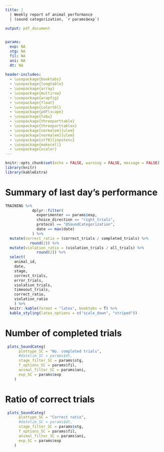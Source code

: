 ```yaml
---
title: |
  | Weekly report of animal performance
  | (sound categorization, `r params$exp`)
 
output: pdf_document


params:
  exp: NA
  stg: NA
  fil: NA
  ani: NA
  dt: NA
  
header-includes:
  - \usepackage{booktabs}
  - \usepackage{longtable}
  - \usepackage{array}
  - \usepackage{multirow}
  - \usepackage{wrapfig}
  - \usepackage{float}
  - \usepackage{colortbl}
  - \usepackage{pdflscape}
  - \usepackage{tabu}
  - \usepackage{threeparttable}
  - \usepackage{threeparttablex}
  - \usepackage[normalem]{ulem}
  - \usepackage[normalem]{ulem}
  - \usepackage[utf8]{inputenc}
  - \usepackage{makecell}
  - \usepackage{xcolor}  
---
```


```r
knitr::opts_chunk$set(echo = FALSE, warning = FALSE, message = FALSE)
library(knitr)
library(kableExtra)

```

# Summary of last day's performance

```r
TRAINING %>%
            dplyr::filter(
              experimenter == params$exp,
              choice_direction == "right_trials",
              protocol == "@SoundCategorization",
              date == max(date)
            ) %>%
  mutate(correct_ratio = (correct_trials / completed_trials) %>%
           round(2)) %>%
  mutate(violation_ratio = (violation_trials / all_trials) %>%
              round(2)) %>% 
  select(
    animal_id,
    date,
    stage,
    correct_trials,
    error_trials,
    violation_trials,
    timeoout_trials,
    correct_ratio,
    violation_ratio
    ) %>% 
  knitr::kable(format = "latex", booktabs = T) %>% 
  kable_styling(latex_options = c("scale_down", "striped"))
```



# Number of completed trials

```r
 plots_SoundCateg(
      plottype_SC = "No. completed trials",
      #datelim_SC = params$dt,
      stage_filter_SC = params$stg,
      f_options_SC = params$fil,
      animal_filter_SC = params$ani,
      exp_SC = params$exp
    )
```



# Ratio of correct trials

```r
 plots_SoundCateg(
      plottype_SC = "Correct ratio",
      #datelim_SC = params$dt,
      stage_filter_SC = params$stg,
      f_options_SC = params$fil,
      animal_filter_SC = params$ani,
      exp_SC = params$exp
    )
```
